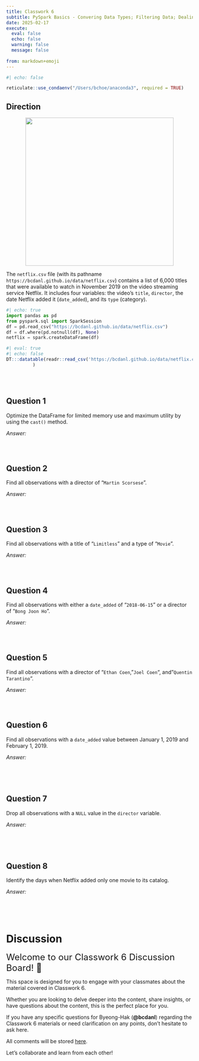 ```yaml
---
title: Classwork 6
subtitle: PySpark Basics - Convering Data Types; Filtering Data; Dealing with Missing Values/Duplicates
date: 2025-02-17
execute: 
  eval: false
  echo: false
  warning: false
  message: false
  
from: markdown+emoji
---
```


```r
#| echo: false

reticulate::use_condaenv("/Users/bchoe/anaconda3", required = TRUE)
```



## Direction


<p align="center">
  <img src="https://bcdanl.github.io/lec_figs/netflix.png" width="400px">
</p>


The `netflix.csv` file (with its pathname `https://bcdanl.github.io/data/netflix.csv`) contains a list of 6,000 titles that were available to watch in November 2019 on the video streaming service Netflix. It includes four variables: the video’s `title`, `director`, the date Netflix added it (`date_added`), and its `type` (category). 


```python
#| echo: true
import pandas as pd
from pyspark.sql import SparkSession
df = pd.read_csv("https://bcdanl.github.io/data/netflix.csv")
df = df.where(pd.notnull(df), None)
netflix = spark.createDataFrame(df)
```



```r
#| eval: true
#| echo: false
DT:::datatable(readr::read_csv('https://bcdanl.github.io/data/netflix.csv')
          )
```

<br><br>



## Question 1
Optimize the DataFrame for limited memory use and maximum utility by using the `cast()` method.

*Answer:*
```python

```

<br>



## Question 2
Find all observations with a director of "`Martin Scorsese`".

*Answer:*
```python

```

<br>



## Question 3
Find all observations with a title of "`Limitless`" and a type of "`Movie`".

*Answer:*
```python

```

<br>



## Question 4
Find all observations with either a `date_added` of "`2018-06-15`" or a director of "`Bong Joon Ho`".

*Answer:*
```python

```

<br>



## Question 5
Find all observations with a director of "`Ethan Coen`, "`Joel Coen`", and "`Quentin Tarantino`".

*Answer:*
```python

```

<br>



## Question 6
Find all observations with a `date_added` value between January 1, 2019 and February 1, 2019.

*Answer:*
```python

```

<br><br>



## Question 7
Drop all observations with a `NULL` value in the `director` variable.

*Answer:*
```python

```

<br><br>



## Question 8
Identify the days when Netflix added only one movie to its catalog.

*Answer:*
```python

```

<br><br>



# Discussion

<font size = "5">Welcome to our Classwork 6 Discussion Board! 👋 </font>


This space is designed for you to engage with your classmates about the material covered in Classwork 6.

Whether you are looking to delve deeper into the content, share insights, or have questions about the content, this is the perfect place for you.

If you have any specific questions for Byeong-Hak (**@bcdanl**) regarding the Classwork 6 materials or need clarification on any points, don't hesitate to ask here. 

All comments will be stored [here](https://github.com/bcdanl/320/discussions/).

Let's collaborate and learn from each other!


